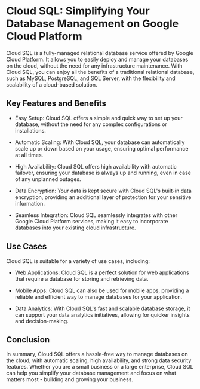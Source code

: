 

# Cloud SQL: Simplifying Your Database Management on Google Cloud Platform

Cloud SQL is a fully-managed relational database service offered by Google Cloud Platform. It allows you to easily deploy and manage your databases on the cloud, without the need for any infrastructure maintenance. With Cloud SQL, you can enjoy all the benefits of a traditional relational database, such as MySQL, PostgreSQL, and SQL Server, with the flexibility and scalability of a cloud-based solution.

## Key Features and Benefits

- Easy Setup: Cloud SQL offers a simple and quick way to set up your database, without the need for any complex configurations or installations.

- Automatic Scaling: With Cloud SQL, your database can automatically scale up or down based on your usage, ensuring optimal performance at all times.

- High Availability: Cloud SQL offers high availability with automatic failover, ensuring your database is always up and running, even in case of any unplanned outages.

- Data Encryption: Your data is kept secure with Cloud SQL's built-in data encryption, providing an additional layer of protection for your sensitive information.

- Seamless Integration: Cloud SQL seamlessly integrates with other Google Cloud Platform services, making it easy to incorporate databases into your existing cloud infrastructure.

## Use Cases

Cloud SQL is suitable for a variety of use cases, including:

- Web Applications: Cloud SQL is a perfect solution for web applications that require a database for storing and retrieving data.

- Mobile Apps: Cloud SQL can also be used for mobile apps, providing a reliable and efficient way to manage databases for your application.

- Data Analytics: With Cloud SQL's fast and scalable database storage, it can support your data analytics initiatives, allowing for quicker insights and decision-making.

## Conclusion

In summary, Cloud SQL offers a hassle-free way to manage databases on the cloud, with automatic scaling, high availability, and strong data security features. Whether you are a small business or a large enterprise, Cloud SQL can help you simplify your database management and focus on what matters most - building and growing your business. 